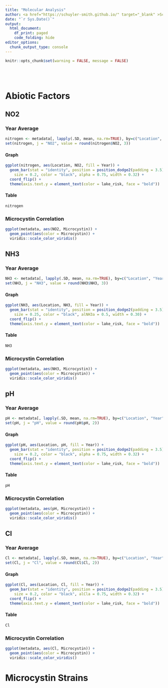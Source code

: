 ```yaml
---
title: "Molecular Analysis"
author: <a href="https://schuyler-smith.github.io/" target="_blank" >Schuyler D. Smith</a>
date: "`r Sys.Date()`"
output:
  html_document:
    df_print: paged
    code_folding: hide
editor_options: 
  chunk_output_type: console
---
```

```r
knitr::opts_chunk$set(warning = FALSE, message = FALSE)
```
<br>
<br>

# Abiotic Factors
## NO2 {.tabset .tabset-pills}
### Year Average {.tabset .tabset-pills}
```r
nitrogen <- metadata[, lapply(.SD, mean, na.rm=TRUE), by=c("Location", "Year"), .SDcols=c("NO2")][order(Location)]
set(nitrogen, j = "NO2", value = round(nitrogen$NO2, 3))
```

#### Graph
```r
ggplot(nitrogen, aes(Location, NO2, fill = Year)) + 
  geom_bar(stat = "identity", position = position_dodge2(padding = 3.5), 
    size = 0.2, color = "black", alpha = 0.75, width = 0.32) +
  coord_flip() + 
  theme(axis.text.y = element_text(color = lake_risk, face = "bold"))
```

#### Table
```r
nitrogen
```

### Microcystin Correlation
```r
ggplot(metadata, aes(NO2, Microcystin)) + 
  geom_point(aes(color = Microcystin)) + 
  viridis::scale_color_viridis()
```

## NH3 {.tabset .tabset-pills}
### Year Average {.tabset .tabset-pills}
```r
NH3 <- metadata[, lapply(.SD, mean, na.rm=TRUE), by=c("Location", "Year"), .SDcols=c("NH3")][order(Location)]
set(NH3, j = "NH3", value = round(NH3$NH3, 3))
```

#### Graph
```r
ggplot(NH3, aes(Location, NH3, fill = Year)) + 
  geom_bar(stat = "identity", position = position_dodge2(padding = 3.5), 
    size = 0.25, color = "black", alNH3a = 0.5, width = 0.30) +
  coord_flip() + 
  theme(axis.text.y = element_text(color = lake_risk, face = "bold"))
```

#### Table
```r
NH3
```

### Microcystin Correlation
```r
ggplot(metadata, aes(NH3, Microcystin)) + 
  geom_point(aes(color = Microcystin)) + 
  viridis::scale_color_viridis()
```

## pH {.tabset .tabset-pills}
### Year Average {.tabset .tabset-pills}
```r
pH <- metadata[, lapply(.SD, mean, na.rm=TRUE), by=c("Location", "Year"), .SDcols=c("pH")][order(Location)]
set(pH, j = "pH", value = round(pH$pH, 2))
```

#### Graph
```r
ggplot(pH, aes(Location, pH, fill = Year)) + 
  geom_bar(stat = "identity", position = position_dodge2(padding = 3.5), 
    size = 0.2, color = "black", alpha = 0.75, width = 0.32) +
  coord_flip() + 
  theme(axis.text.y = element_text(color = lake_risk, face = "bold"))
```

#### Table
```r
pH
```

### Microcystin Correlation
```r
ggplot(metadata, aes(pH, Microcystin)) + 
  geom_point(aes(color = Microcystin)) + 
  viridis::scale_color_viridis()
```


## Cl {.tabset .tabset-pills}
### Year Average {.tabset .tabset-pills}
```r
Cl <- metadata[, lapply(.SD, mean, na.rm=TRUE), by=c("Location", "Year"), .SDcols=c("Cl")][order(Location)]
set(Cl, j = "Cl", value = round(Cl$Cl, 2))
```

#### Graph
```r
ggplot(Cl, aes(Location, Cl, fill = Year)) + 
  geom_bar(stat = "identity", position = position_dodge2(padding = 3.5), 
    size = 0.2, color = "black", alCla = 0.75, width = 0.32) +
  coord_flip() + 
  theme(axis.text.y = element_text(color = lake_risk, face = "bold"))
```

#### Table
```r
Cl
```

### Microcystin Correlation
```r
ggplot(metadata, aes(Cl, Microcystin)) + 
  geom_point(aes(color = Microcystin)) + 
  viridis::scale_color_viridis()
```

# Microcystin Strains
## 

